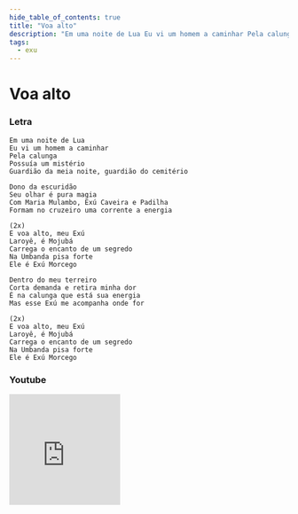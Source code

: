 ```yaml
---
hide_table_of_contents: true
title: "Voa alto"
description: "Em uma noite de Lua Eu vi um homem a caminhar Pela calunga Possuía um mistério Guardião da meia noite, guardião do cemitério Dono da escuridão Seu olhar é pura magia Com Maria Mulambo, Exú Caveira e Padilha Formam no cruzeiro uma corrente a energia E voa alto, meu Exú Laroyê, é Mojubá Carrega o encanto de um segredo Na Umbanda pisa forte Ele é Exú Morcego Dentro do meu terreiro Corta demanda e retira minha dor É na calunga que está sua energia Mas esse Exú me acompanha onde for E voa alto, meu Exú Laroyê, é Mojubá Carrega o encanto de um segredo Na Umbanda pisa forte Ele é Exú Morcego"
tags:
  - exu
---
```


# Voa alto

### Letra

```text
Em uma noite de Lua
Eu vi um homem a caminhar
Pela calunga
Possuía um mistério
Guardião da meia noite, guardião do cemitério

Dono da escuridão
Seu olhar é pura magia
Com Maria Mulambo, Exú Caveira e Padilha
Formam no cruzeiro uma corrente a energia

(2x)
E voa alto, meu Exú
Laroyê, é Mojubá
Carrega o encanto de um segredo
Na Umbanda pisa forte
Ele é Exú Morcego

Dentro do meu terreiro
Corta demanda e retira minha dor
É na calunga que está sua energia
Mas esse Exú me acompanha onde for

(2x)
E voa alto, meu Exú
Laroyê, é Mojubá
Carrega o encanto de um segredo
Na Umbanda pisa forte
Ele é Exú Morcego
```

### Youtube

<iframe
  width="200"
  height="200"
  src="https://www.youtube.com/embed/8u4CT-YRprk"
  title="YouTube video player"
  frameborder="0"
  allow="accelerometer; autoplay; clipboard-write; encrypted-media; gyroscope; picture-in-picture; web-share"
  referrerpolicy="strict-origin-when-cross-origin"
  allowfullscreen
></iframe>